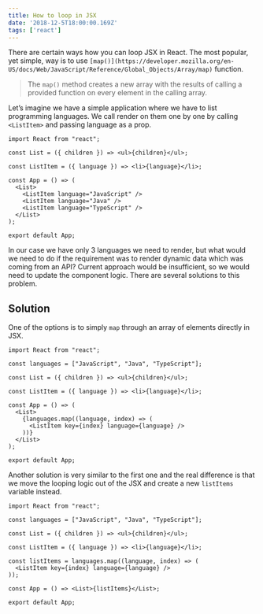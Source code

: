 ```yaml
---
title: How to loop in JSX
date: '2018-12-5T18:00:00.169Z'
tags: ['react']
---
```


There are certain ways how you can loop JSX in React. The most popular, yet simple, way is to use `[map()](https://developer.mozilla.org/en-US/docs/Web/JavaScript/Reference/Global_Objects/Array/map)` function.

> The `map()` method creates a new array with the results of calling a provided function on every element in the calling array.

Let’s imagine we have a simple application where we have to list programming languages. We call render on them one by one by calling `<ListItem>` and passing language as a prop.

```
import React from "react";

const List = ({ children }) => <ul>{children}</ul>;

const ListItem = ({ language }) => <li>{language}</li>;

const App = () => (
  <List>
    <ListItem language="JavaScript" />
    <ListItem language="Java" />
    <ListItem language="TypeScript" />
  </List>
);

export default App;
```

In our case we have only 3 languages we need to render, but what would we need to do if the requirement was to render dynamic data which was coming from an API? Current approach would be insufficient, so we would need to update the component logic. There are several solutions to this problem.

Solution
--------

One of the options is to simply `map` through an array of elements directly in JSX.

```
import React from "react";

const languages = ["JavaScript", "Java", "TypeScript"];

const List = ({ children }) => <ul>{children}</ul>;

const ListItem = ({ language }) => <li>{language}</li>;

const App = () => (
  <List>
    {languages.map((language, index) => (
      <ListItem key={index} language={language} />
    ))}
  </List>
);

export default App;
```

Another solution is very similar to the first one and the real difference is that we move the looping logic out of the JSX and create a new `listItems` variable instead.

```
import React from "react";

const languages = ["JavaScript", "Java", "TypeScript"];

const List = ({ children }) => <ul>{children}</ul>;

const ListItem = ({ language }) => <li>{language}</li>;

const listItems = languages.map((language, index) => (
  <ListItem key={index} language={language} />
));

const App = () => <List>{listItems}</List>;

export default App;
```